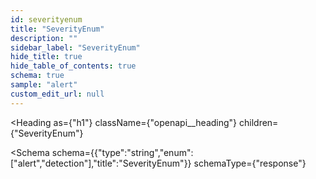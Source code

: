```yaml
---
id: severityenum
title: "SeverityEnum"
description: ""
sidebar_label: "SeverityEnum"
hide_title: true
hide_table_of_contents: true
schema: true
sample: "alert"
custom_edit_url: null
---
```



<Heading
  as={"h1"}
  className={"openapi__heading"}
  children={"SeverityEnum"}
>
</Heading>





<Schema
  schema={{"type":"string","enum":["alert","detection"],"title":"SeverityEnum"}}
  schemaType={"response"}
>
  
</Schema>
            